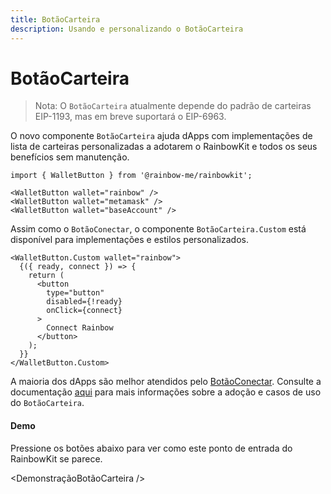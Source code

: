 ```yaml
---
title: BotãoCarteira
description: Usando e personalizando o BotãoCarteira
---
```


# BotãoCarteira

> Nota: O `BotãoCarteira` atualmente depende do padrão de carteiras EIP-1193, mas em breve suportará o EIP-6963.

O novo componente `BotãoCarteira` ajuda dApps com implementações de lista de carteiras personalizadas a adotarem o RainbowKit e todos os seus benefícios sem manutenção.

```tsx
import { WalletButton } from '@rainbow-me/rainbowkit';

<WalletButton wallet="rainbow" />
<WalletButton wallet="metamask" />
<WalletButton wallet="baseAccount" />
```

Assim como o `BotãoConectar`, o componente `BotãoCarteira.Custom` está disponível para implementações e estilos personalizados.

```tsx
<WalletButton.Custom wallet="rainbow">
  {({ ready, connect }) => {
    return (
      <button
        type="button"
        disabled={!ready}
        onClick={connect}
      >
        Connect Rainbow
      </button>
    );
  }}
</WalletButton.Custom>
```

A maioria dos dApps são melhor atendidos pelo [BotãoConectar](https://www.rainbowkit.com/docs/connect-button). Consulte a documentação [aqui](https://www.rainbowkit.com/docs/wallet-button) para mais informações sobre a adoção e casos de uso do `BotãoCarteira`.

#### Demo

Pressione os botões abaixo para ver como este ponto de entrada do RainbowKit se parece.

<DemonstraçãoBotãoCarteira />
